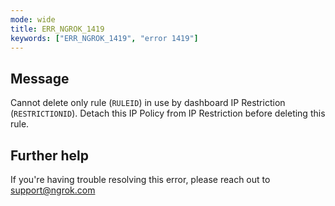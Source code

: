 ```yaml
---
mode: wide
title: ERR_NGROK_1419
keywords: ["ERR_NGROK_1419", "error 1419"]
---
```


## Message

Cannot delete only rule (`RULEID`) in use by dashboard IP Restriction (`RESTRICTIONID`). Detach this IP Policy from IP Restriction before deleting this rule.

## Further help

If you're having trouble resolving this error, please reach out to [support@ngrok.com](mailto:support@ngrok.com?subject=Help%20with%20ERR_NGROK_1419)
